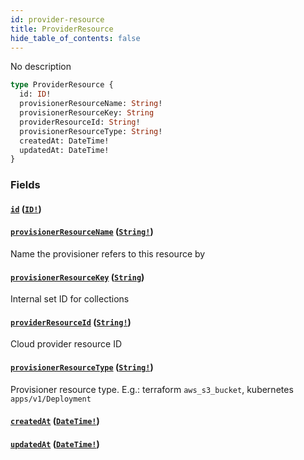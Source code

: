 ```yaml
---
id: provider-resource
title: ProviderResource
hide_table_of_contents: false
---
```



No description

```graphql
type ProviderResource {
  id: ID!
  provisionerResourceName: String!
  provisionerResourceKey: String
  providerResourceId: String!
  provisionerResourceType: String!
  createdAt: DateTime!
  updatedAt: DateTime!
}
```


### Fields

#### [`id`](#) ([`ID!`](/swapi/scalars/id))




#### [`provisionerResourceName`](#) ([`String!`](/swapi/scalars/string))

Name the provisioner refers to this resource by


#### [`provisionerResourceKey`](#) ([`String`](/swapi/scalars/string))

Internal set ID for collections


#### [`providerResourceId`](#) ([`String!`](/swapi/scalars/string))

Cloud provider resource ID


#### [`provisionerResourceType`](#) ([`String!`](/swapi/scalars/string))

Provisioner resource type. E.g.: terraform `aws_s3_bucket`, kubernetes `apps/v1/Deployment`


#### [`createdAt`](#) ([`DateTime!`](/swapi/scalars/date-time))




#### [`updatedAt`](#) ([`DateTime!`](/swapi/scalars/date-time))






